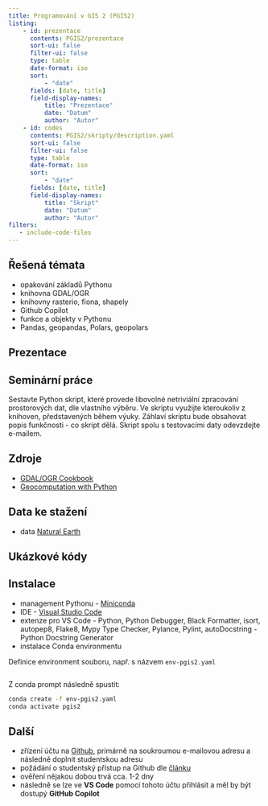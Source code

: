 ```yaml
---
title: Programování v GIS 2 (PGIS2)
listing:
    - id: prezentace
      contents: PGIS2/prezentace
      sort-ui: false
      filter-ui: false
      type: table
      date-format: iso
      sort:
          - "date"
      fields: [date, title] 
      field-display-names:
          title: "Prezentace"
          date: "Datum"
          author: "Autor"
    - id: codes
      contents: PGIS2/skripty/description.yaml
      sort-ui: false
      filter-ui: false
      type: table
      date-format: iso
      sort:
          - "date"
      fields: [date, title] 
      field-display-names:
          title: "Skript"
          date: "Datum"
          author: "Autor"
filters:
   - include-code-files
---
```


## Řešená témata{.topics}

- opakování základů Pythonu
- knihovna GDAL/OGR
- knihovny rasterio, fiona, shapely
- Github Copilot
- funkce a objekty v Pythonu 
- Pandas, geopandas, Polars, geopolars

## Prezentace{.presentations}

::: {#prezentace}
:::

## Seminární práce{.seminar-work}

Sestavte Python skript, které provede libovolné netriviální zpracování prostorových dat, dle vlastního výběru. Ve skriptu využijte kteroukoliv z knihoven, představených během výuky. Záhlaví skriptu bude obsahovat popis funkčnosti - co skript dělá. Skript spolu s testovacími daty odevzdejte e-mailem.

## Zdroje{.sources}

- [GDAL/OGR Cookbook](https://pcjericks.github.io/py-gdalogr-cookbook/)
- [Geocomputation with Python](https://py.geocompx.org/)

## Data ke stažení{.data-sources}

- data [Natural Earth](https://www.naturalearthdata.com/)

## Ukázkové kódy{.codes}

::: {#codes}
:::

## Instalace{.instals}

- management Pythonu - [Miniconda](https://docs.anaconda.com/free/miniconda/index.html)
- IDE - [Visual Studio Code](https://code.visualstudio.com/)
- extenze pro VS Code - Python, Python Debugger, Black Formatter, isort, autopep8, Flake8, Mypy Type Checker, Pylance, Pylint, autoDocstring - Python Docstring Generator
- instalace Conda environmentu

Definice environment souboru, např. s názvem `env-pgis2.yaml`
```.yaml
```

Z conda prompt následně spustit:
```bash
conda create -f env-pgis2.yaml
conda activate pgis2
```

## Další 

- zřízení účtu na [Github](github.com), primárně na soukroumou e-mailovou adresu a následně doplnit studentskou adresu
- požádání o studentský přístup na Github dle [článku](https://techcommunity.microsoft.com/t5/educator-developer-blog/step-by-step-setting-up-github-student-and-github-copilot-as-an/ba-p/3736279)
- ověření nějakou dobou trvá cca. 1-2 dny
- následně se lze ve **VS Code** pomocí tohoto účtu přihlásit a měl by být dostupý **GitHub Copilot**  
